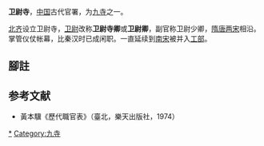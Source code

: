 '''卫尉寺'''，[[中国|中国]]古代官署，为[[九寺|九寺]]之一。

[[北齐|北齐]]设立卫尉寺，[[卫尉|卫尉]]改称'''卫尉寺卿'''或'''卫尉卿'''，副官称卫尉少卿，[[隋朝|隋]][[唐朝|唐]][[两宋|两宋]]相沿。掌管仪仗帐幕，比秦汉时已成闲职。一直延续到[[南宋|南宋]]被并入[[工部|工部]]。

== 腳註 ==
{{reflist}}

== 参考文献 ==
*黃本驥《歷代職官表》（臺北，樂天出版社，1974）

{{九卿九寺}}
{{唐朝中央官制|nocat}}
[[Category:卫尉寺|*]]
[[Category:九寺|Category:九寺]]